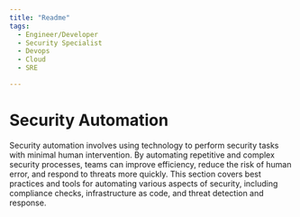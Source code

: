 ```yaml
---
title: "Readme"
tags:
  - Engineer/Developer
  - Security Specialist
  - Devops
  - Cloud
  - SRE

---
```



<TagProvider>
<TagFilter />

# Security Automation

<TagList tags={frontmatter.tags} />
<AttributionList contributors={frontmatter.contributors} />

Security automation involves using technology to perform security tasks with minimal human intervention. By automating repetitive and complex security processes, teams can improve efficiency, reduce the risk of human error, and respond to threats more quickly. This section covers best practices and tools for automating various aspects of security, including compliance checks, infrastructure as code, and threat detection and response.

</TagProvider>
